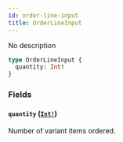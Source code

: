 ```yaml
---
id: order-line-input
title: OrderLineInput
---
```


No description

```graphql
type OrderLineInput {
  quantity: Int!
}
```

### Fields

#### `quantity` ([`Int!`](/docs/developer/api-reference/scalars/int))

Number of variant items ordered.
